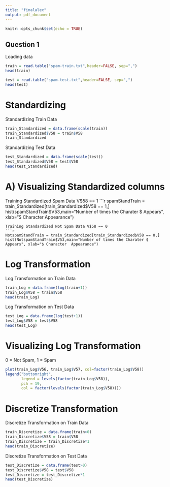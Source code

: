 ```yaml
---
title: "finalalex"
output: pdf_document
---
```


```r
knitr::opts_chunk$set(echo = TRUE)
```

## Question 1

Loading data
```r
train = read.table("spam-train.txt",header=FALSE, sep=",")
head(train)
```

```r
test = read.table("spam-test.txt",header=FALSE, sep=",")
head(test)
```
# Standardizing

Standardizing Train Data
```r
train_Standardized = data.frame(scale(train))
train_Standardized$V58 = train$V58
train_Standardized
```

Standardizing Test Data
```r
test_Standardized = data.frame(scale(test))
test_Standardized$V58 = test$V58
head(test_Standardized)
```

# A) Visualizing Standardized columns

Training Standardized Spam Data V$58 == 1
```r
spamStandTrain = train_Standardized[train_Standardized$V58 == 1,]
hist(spamStandTrain$V53,main="Number of times the Charater $ Appears", xlab="$ Character  Appearance")
```
Training Standardized Not Spam Data V$58 == 0
```r
NotspamStandTrain = train_Standardized[train_Standardized$V58 == 0,]
hist(NotspamStandTrain$V53,main="Number of times the Charater $ Appears", xlab="$ Character  Appearance")
```
# Log Transformation

Log Transformation on Train Data

```r
train_Log = data.frame(log(train+1))
train_Log$V58 = train$V58
head(train_Log)
```

Log Transformation on Test Data

```r
test_Log = data.frame(log(test+1))
test_Log$V58 = test$V58
head(test_Log)
```
# Visualizing Log Transformation
0 = Not Spam, 1 = Spam
```r
plot(train_Log$V56, train_Log$V57, col=factor(train_Log$V58))
legend("bottomright",
       legend = levels(factor(train_Log$V58)),
       pch = 19,
       col = factor(levels(factor(train_Log$V58))))
```



# Discretize Transformation

Discretize Transformation on Train Data

```r
train_Discretize = data.frame(train>0)
train_Discretize$V58 = train$V58
train_Discretize = train_Discretize*1
head(train_Discretize)
```

Discretize Transformation on Test Data

```r
test_Discretize = data.frame(test>0)
test_Discretize$V58 = test$V58
test_Discretize = test_Discretize*1
head(test_Discretize)
```


